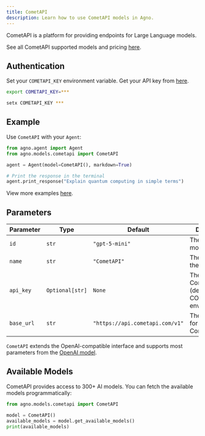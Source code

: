 ```yaml
---
title: CometAPI
description: Learn how to use CometAPI models in Agno.
---
```


CometAPI is a platform for providing endpoints for Large Language models.

See all CometAPI supported models and pricing [here](https://api.cometapi.com/pricing).

## Authentication

Set your `COMETAPI_KEY` environment variable. Get your API key from [here](https://api.cometapi.com/console/token).

<CodeGroup>

```bash Mac
export COMETAPI_KEY=***
```

```bash Windows
setx COMETAPI_KEY ***
```

</CodeGroup>

## Example

Use `CometAPI` with your `Agent`:

<CodeGroup>

```python agent.py
from agno.agent import Agent
from agno.models.cometapi import CometAPI

agent = Agent(model=CometAPI(), markdown=True)

# Print the response in the terminal
agent.print_response("Explain quantum computing in simple terms")

```

</CodeGroup>

<Note> View more examples [here](/examples/models/cometapi/basic). </Note>

## Parameters

| Parameter    | Type               | Default                                        | Description                                                           |
| ------------ | ------------------ | ---------------------------------------------- | --------------------------------------------------------------------- |
| `id`         | `str`              | `"gpt-5-mini"`                                 | The id of the model to use                                            |
| `name`       | `str`              | `"CometAPI"`                                   | The name of the model                                                 |
| `api_key`    | `Optional[str]`    | `None`                                         | The API key for CometAPI (defaults to COMETAPI_KEY env var)          |
| `base_url`   | `str`              | `"https://api.cometapi.com/v1"`                | The base URL for the CometAPI                                         |

`CometAPI` extends the OpenAI-compatible interface and supports most parameters from the [OpenAI model](/concepts/models/openai).

## Available Models

CometAPI provides access to 300+ AI models. You can fetch the available models programmatically:

```python
from agno.models.cometapi import CometAPI

model = CometAPI()
available_models = model.get_available_models()
print(available_models)
```
